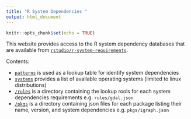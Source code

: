 ```yaml
---
title: "R System Dependencies "
output: html_document
---
```


```r
knitr::opts_chunk$set(echo = TRUE)
```



This website provides access to the R system dependency databases that are available from [`rstudio/r-system-requirements`](https://github.com/rstudio/r-system-requirements). 

Contents: 

- [`patterns`](patterns.json) is used as a lookup table for identify system dependencies
- [`systems`](systems.json) provides a list of available operating systems (limited to linux distributions)
- [`/rules`](rules/index.html) is a directory containing the lookup rools for each system dependencies requirements e.g. `rules/gdal.json`
- [`/pkgs`](pkgs/index.html) is a directory containing json files for each package listing their name, version, and system dependencies e.g. `pkgs/igraph.json`
